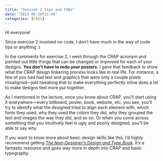 ```yaml
---
title: "Session 2 tips and FAQs"
date: "2023-06-19T11:48"
categories: [FAQs]
---
```


Hi everyone!

Since exercise 2 involved no code, I don’t have much in the way of code tips or anything :)

In the comments for exercise 2, I went through the CRAP acronym and pointed out little things that can be changed or improved for each of your designs. **You don’t have to redo your posters.** I gave that feedback to show what the CRAP design tinkering process looks like in real life. For instance, a few of you had had text and graphics that were only a couple pixels misaligned—just tweaking that to make everything perfectly inline does a lot to make designs feel more put together.

As I mentioned in the lecture, once you know about CRAP, you’ll start using it everywhere—every billboard, poster, book, website, etc. you see, you’ll try to identify what the designed tried to align each element with, which fonts they used, why they used the colors they did, why they grouped the text and images the way they did, and so on. Or when you come across something that you intuitively feel is ugly and poorly designed, you’ll be able to say why.

If you want to know more about basic design skills like this, I’d highly recommend getting [*The Non-Designer’s Design and Type Book*](https://www.amazon.com/Non-Designers-Design-Book-4th/dp/0133966151). It’s a fantastic resource and goes way more in depth into CRAP and basic typography.
